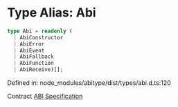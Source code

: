 # Type Alias: Abi

```ts
type Abi = readonly (
  | AbiConstructor
  | AbiError
  | AbiEvent
  | AbiFallback
  | AbiFunction
  | AbiReceive)[];
```

Defined in: node\_modules/abitype/dist/types/abi.d.ts:120

Contract [ABI Specification](https://docs.soliditylang.org/en/latest/abi-spec.html#json)
